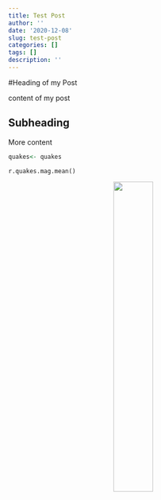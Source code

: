 ```yaml
---
title: Test Post
author: ''
date: '2020-12-08'
slug: test-post
categories: []
tags: []
description: ''
---
```

#Heading of my Post

content of my post

## Subheading

More content


```r
quakes<- quakes
```

```python
r.quakes.mag.mean()

```
<center>
![](/post/2020-12-08-test-post_files/2017_infiniti_q50_red_sport_400_4k-HD.jpg){width=40%}
</center>